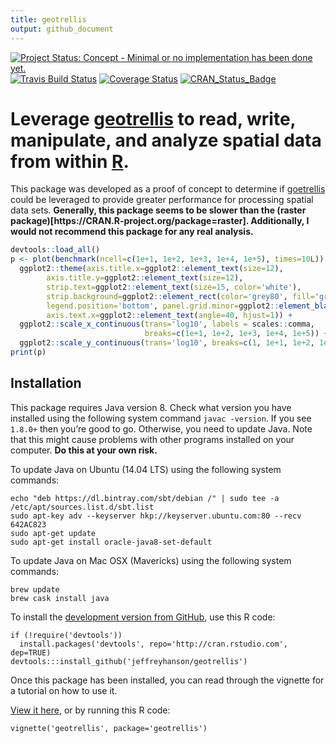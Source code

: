 ```yaml
---
title: geotrellis
output: github_document
---
```


[![Project Status: Concept - Minimal or no implementation has been done yet.](http://www.repostatus.org/badges/latest/concept.svg)](http://www.repostatus.org/#concept)
[![Travis Build Status](https://img.shields.io/travis/jeffreyhanson/geotrellis/master.svg?label=Linux)](https://travis-ci.org/jeffreyhanson/geotrellis)
[![Coverage Status](https://codecov.io/github/jeffreyhanson/geotrellis/coverage.svg?branch=master)](https://codecov.io/github/jeffreyhanson/geotrellis?branch=master)
[![CRAN_Status_Badge](http://www.r-pkg.org/badges/version/geotrellis)](https://CRAN.R-project.org/package=geotrellis)

# Leverage [geotrellis](http://geotrellis.io) to read, write, manipulate, and analyze spatial data from within [R](https://cran.r-project.org).

This package was developed as a proof of concept to determine if [goetrellis](http://geotrellis.io) could be leveraged to provide greater performance for processing spatial data sets. **Generally, this package seems to be slower than the (raster package)[https://CRAN.R-project.org/package=raster]. Additionally, I would not recommend this package for any real analysis.** 

```r
devtools::load_all()
p <- plot(benchmark(ncell=c(1e+1, 1e+2, 1e+3, 1e+4, 1e+5), times=10L)) +
  ggplot2::theme(axis.title.x=ggplot2::element_text(size=12),
        axis.title.y=ggplot2::element_text(size=12),
        strip.text=ggplot2::element_text(size=15, color='white'),
        strip.background=ggplot2::element_rect(color='grey80', fill='grey20'),
        legend.position='bottom', panel.grid.minor=ggplot2::element_blank(),
        axis.text.x=ggplot2::element_text(angle=40, hjust=1)) +
  ggplot2::scale_x_continuous(trans='log10', labels = scales::comma,
                              breaks=c(1e+1, 1e+2, 1e+3, 1e+4, 1e+5)) +
  ggplot2::scale_y_continuous(trans='log10', breaks=c(1, 1e+1, 1e+2, 1e+3, 1e+5))
print(p)
```

## Installation

This package requires Java version 8. Check what version you have installed using the following system command `javac -version`. If you see `1.8.0+` then you're good to go. Otherwise, you need to update Java. Note that this might cause problems with other programs installed on your computer. **Do this at your own risk.**

To update Java on Ubuntu (14.04 LTS) using the following system commands:

```
echo "deb https://dl.bintray.com/sbt/debian /" | sudo tee -a /etc/apt/sources.list.d/sbt.list
sudo apt-key adv --keyserver hkp://keyserver.ubuntu.com:80 --recv 642AC823
sudo apt-get update
sudo apt-get install oracle-java8-set-default
```

To update Java on Mac OSX (Mavericks) using the following system commands:

```
brew update
brew cask install java
```

To install the [development version from GitHub](https://github.com/jeffreyhanson/geotrellis), use this R code:

```
if (!require('devtools'))
  install.packages('devtools', repo='http://cran.rstudio.com', dep=TRUE)
devtools:::install_github('jeffreyhanson/geotrellis')
```

Once this package has been installed, you can read through the vignette for a tutorial on how to use it.

[View it here](https://rawgit.com/geotrellis/geotrellis/master/inst/doc/geotrellis.html), or by running this R code:

```
vignette('geotrellis', package='geotrellis')
```
